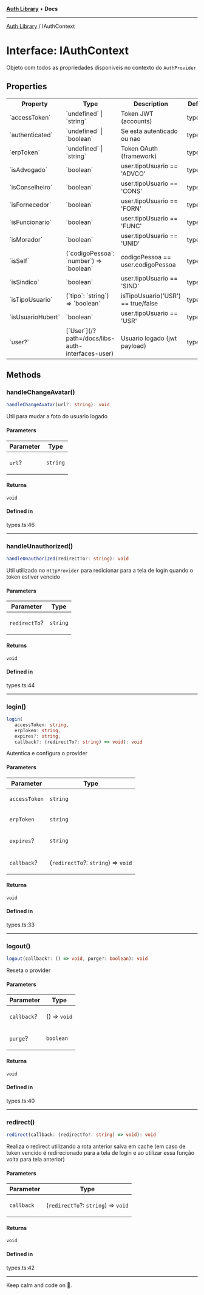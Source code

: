 
<Meta title="Libs/Auth/interfaces/IAuthContext" />



[**Auth Library**](/?path=/docs/libs-auth-overview--page) • **Docs**

***

[Auth Library](/?path=/docs/libs-auth-overview--page) / IAuthContext

# Interface: IAuthContext

Objeto com todos as propriedades disponiveis no contexto do `AuthProvider`

## Properties

<table>
<tr><th>Property</th><th>Type</th><th>Description</th><th>Defined in</th></tr>
<tr></tr>
<tr><td>`accessToken`</td><td>`undefined` | `string`</td><td>Token JWT (accounts)</td><td>types.ts:27</td></tr>
<tr><td>`authenticated`</td><td>`undefined` | `boolean`</td><td>Se esta autenticado ou nao</td><td>types.ts:25</td></tr>
<tr><td>`erpToken`</td><td>`undefined` | `string`</td><td>Token OAuth (framework)</td><td>types.ts:29</td></tr>
<tr><td>`isAdvogado`</td><td>`boolean`</td><td>user.tipoUsuario == 'ADVCO'</td><td>types.ts:59</td></tr>
<tr><td>`isConselheiro`</td><td>`boolean`</td><td>user.tipoUsuario == 'CONS'</td><td>types.ts:55</td></tr>
<tr><td>`isFornecedor`</td><td>`boolean`</td><td>user.tipoUsuario == 'FORN'</td><td>types.ts:61</td></tr>
<tr><td>`isFuncionario`</td><td>`boolean`</td><td>user.tipoUsuario == 'FUNC'</td><td>types.ts:51</td></tr>
<tr><td>`isMorador`</td><td>`boolean`</td><td>user.tipoUsuario == 'UNID'</td><td>types.ts:57</td></tr>
<tr><td>`isSelf`</td><td>(`codigoPessoa`: `number`) => `boolean`</td><td>codigoPessoa == user.codigoPessoa</td><td>types.ts:63</td></tr>
<tr><td>`isSindico`</td><td>`boolean`</td><td>user.tipoUsuario == 'SIND'</td><td>types.ts:53</td></tr>
<tr><td>`isTipoUsuario`</td><td>(`tipo`: `string`) => `boolean`</td><td>isTipoUsuario('USR') == true/false</td><td>types.ts:65</td></tr>
<tr><td>`isUsuarioHubert`</td><td>`boolean`</td><td>user.tipoUsuario == 'USR'</td><td>types.ts:49</td></tr>
<tr><td>`user?`</td><td>[`User`](/?path=/docs/libs-auth-interfaces-user)</td><td>Usuario logado (jwt payload)</td><td>types.ts:31</td></tr>
</table>

## Methods

### handleChangeAvatar()

```ts
handleChangeAvatar(url?: string): void
```

Util para mudar a foto do usuario logado

#### Parameters

<table>
<thead>
<tr>
<th>Parameter</th>
<th>Type</th>
</tr>
</thead>
<tbody>
<tr>
<td>

`url`?

</td>
<td>

`string`

</td>
</tr>
</tbody>
</table>

#### Returns

`void`

#### Defined in

types.ts:46

***

### handleUnauthorized()

```ts
handleUnauthorized(redirectTo?: string): void
```

Util utilizado no `HttpProvider` para redicionar para a tela de login quando o token estiver vencido

#### Parameters

<table>
<thead>
<tr>
<th>Parameter</th>
<th>Type</th>
</tr>
</thead>
<tbody>
<tr>
<td>

`redirectTo`?

</td>
<td>

`string`

</td>
</tr>
</tbody>
</table>

#### Returns

`void`

#### Defined in

types.ts:44

***

### login()

```ts
login(
   accessToken: string, 
   erpToken: string, 
   expires?: string, 
   callback?: (redirectTo?: string) => void): void
```

Autentica e configura o provider

#### Parameters

<table>
<thead>
<tr>
<th>Parameter</th>
<th>Type</th>
</tr>
</thead>
<tbody>
<tr>
<td>

`accessToken`

</td>
<td>

`string`

</td>
</tr>
<tr>
<td>

`erpToken`

</td>
<td>

`string`

</td>
</tr>
<tr>
<td>

`expires`?

</td>
<td>

`string`

</td>
</tr>
<tr>
<td>

`callback`?

</td>
<td>

(`redirectTo`?: `string`) => `void`

</td>
</tr>
</tbody>
</table>

#### Returns

`void`

#### Defined in

types.ts:33

***

### logout()

```ts
logout(callback?: () => void, purge?: boolean): void
```

Reseta o provider

#### Parameters

<table>
<thead>
<tr>
<th>Parameter</th>
<th>Type</th>
</tr>
</thead>
<tbody>
<tr>
<td>

`callback`?

</td>
<td>

() => `void`

</td>
</tr>
<tr>
<td>

`purge`?

</td>
<td>

`boolean`

</td>
</tr>
</tbody>
</table>

#### Returns

`void`

#### Defined in

types.ts:40

***

### redirect()

```ts
redirect(callback: (redirectTo?: string) => void): void
```

Realiza o redirect utilizando a rota anterior salva em cache (em caso de token vencido é redirecionado para a tela de login e ao utilizar essa função volta para tela anterior)

#### Parameters

<table>
<thead>
<tr>
<th>Parameter</th>
<th>Type</th>
</tr>
</thead>
<tbody>
<tr>
<td>

`callback`

</td>
<td>

(`redirectTo`?: `string`) => `void`

</td>
</tr>
</tbody>
</table>

#### Returns

`void`

#### Defined in

types.ts:42


***

Keep calm and code on 🤘.